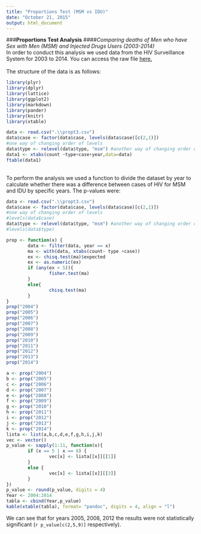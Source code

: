 ```yaml
---
title: "Proportions Test (MSM vs IDU)"
date: "October 21, 2015"
output: html_document
---
```

###**Proportions Test Analysis**
####*Comparing deaths of Men who have Sex with Men (MSM) and Injected Drugs Users (2003-2014)*
<br>
In order to conduct this analysis we used data from the HIV Surveillance System for 2003 to 2014. You can access the raw file [here.](https://github.com/kramus/proptest/blob/master/propt3.csv)
<br>  
The structure of the data is as follows:
```r
library(plyr)
library(dplyr)
library(lattice)
library(ggplot2)
library(markdown)
library(pander)
library(knitr)
library(xtable)
```
```r
data <- read.csv(".\\propt3.csv")
data$case <- factor(data$case, levels(data$case)[c(2,1)]) 
#one way of changing order of levels
data$type <- relevel(data$type, "msm") #another way of changing order of levels
data1 <- xtabs(count ~type+case+year,data=data)
ftable(data1)
```
<br>
To perform the analysis we used a function to divide the dataset by year to calculate whether there was a difference between cases of HIV for MSM and IDU by specific years. The p-values were:
```r
data <- read.csv(".\\propt3.csv")
data$case <- factor(data$case, levels(data$case)[c(2,1)]) 
#one way of changing order of levels
#levels(data$case)
data$type <- relevel(data$type, "msm") #another way of changing order of levels
#levels(data$type)

prop <- function(x) {
        data <- filter(data, year == x)
        ma <- with(data, xtabs(count~ type +case))
        ex <- chisq.test(ma)$expected
        ex <- as.numeric(ex)
        if (any(ex < 5)){
                fisher.test(ma)
        }
        else{
                chisq.test(ma)
        }
}
prop("2004")
prop("2005")
prop("2006")
prop("2007")
prop("2008")
prop("2009")
prop("2010")
prop("2011")
prop("2012")
prop("2013")
prop("2014")
```

```r
a <- prop("2004")
b <- prop("2005")
c <- prop("2006")
d <- prop("2007")
e <- prop("2008")
f <- prop("2009")
g <- prop("2010")
h <- prop("2011")
i <- prop("2012")
j <- prop("2013")
k <- prop("2014")
lista <- list(a,b,c,d,e,f,g,h,i,j,k)
vec <- vector()
p_value <- sapply(1:11, function(x){
        if (x == 5 | x == 8) {
                vec[x] <- lista[[x]][[1]]
        }
        else {
                vec[x] <- lista[[x]][[3]]
        }
})
p_value <- round(p_value, digits = 4)
Year <- 2004:2014
tabla <- cbind(Year,p_value)
kable(xtable(tabla), format= "pandoc", digits = 4, align = "l")
```


We can see that for years 2005, 2008, 2012 the results were not statistically significant (`r p_value[c(2,5,9)]` respectively).

